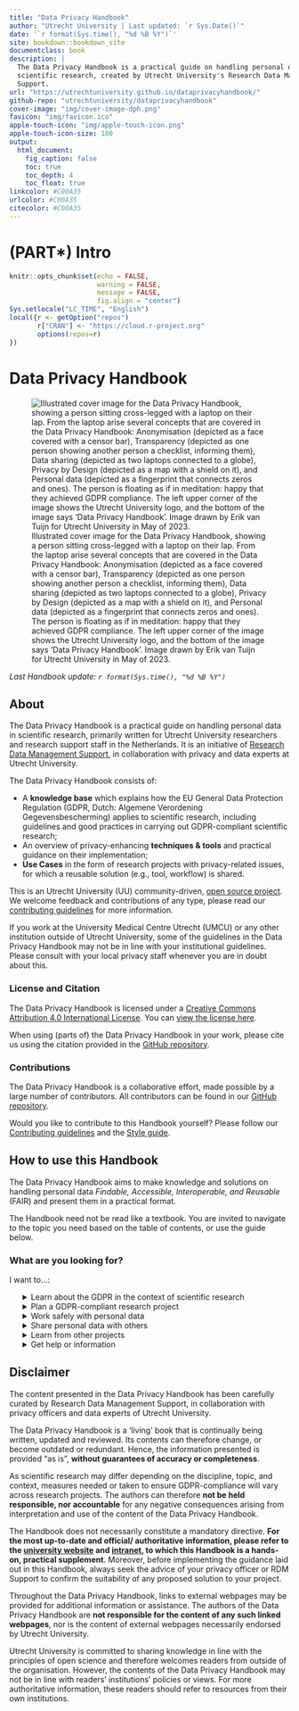--- 
title: "Data Privacy Handbook"
author: "Utrecht University | Last updated: `r Sys.Date()`"
date: '`r format(Sys.time(), "%d %B %Y")`'
site: bookdown::bookdown_site
documentclass: book
description: |
  The Data Privacy Handbook is a practical guide on handling personal data in
  scientific research, created by Utrecht University's Research Data Management 
  Support.
url: "https://utrechtuniversity.github.io/dataprivacyhandbook/"
github-repo: "utrechtuniversity/dataprivacyhandbook"
cover-image: "img/cover-image-dph.png"
favicon: "img/favicon.ico"
apple-touch-icon: "img/apple-touch-icon.png"
apple-touch-icon-size: 180
output:
  html_document:
    fig_caption: false
    toc: true
    toc_depth: 4
    toc_float: true
linkcolor: #C00A35
urlcolor: #C00A35
citecolor: #C00A35
---

# (PART\*) Intro {-} 

```{r setup, include=FALSE}
knitr::opts_chunk$set(echo = FALSE, 
                      warning = FALSE, 
                      message = FALSE,
                      fig.align = "center")
Sys.setlocale("LC_TIME", "English")
local({r <- getOption("repos")
       r["CRAN"] <- "https://cloud.r-project.org" 
       options(repos=r)
})
```

# Data Privacy Handbook

![Illustrated cover image for the Data Privacy Handbook, showing a person sitting cross-legged with a laptop on their lap. From the laptop arise several concepts that are covered in the Data Privacy Handbook: Anonymisation (depicted as a face covered with a censor bar), Transparency (depicted as one person showing another person a checklist, informing them), Data sharing (depicted as two laptops connected to a globe), Privacy by Design (depicted as a map with a shield on it), and Personal data (depicted as a fingerprint that connects zeros and ones). The person is floating as if in meditation: happy that they achieved GDPR compliance. The left upper corner of the image shows the Utrecht University logo, and the bottom of the image says 'Data Privacy Handbook'. Image drawn by Erik van Tuijn for Utrecht University in May of 2023.](img/cover-image-dph.png "Data Privacy Handbook, image licensed under CC-BY-SA 4.0")

*Last Handbook update: `r format(Sys.time(), "%d %B %Y")`*

## About

The Data Privacy Handbook is a practical guide on handling personal data in 
scientific research, primarily written for Utrecht University researchers and 
research support staff in the Netherlands. It is an initiative of 
[Research Data Management Support](https://www.uu.nl/en/research/research-data-management){target="_blank"}, 
in collaboration with privacy and data experts at Utrecht University.

The Data Privacy Handbook consists of:

- A **knowledge base** which explains how the EU General Data Protection 
Regulation (GDPR, Dutch: Algemene Verordening Gegevensbescherming)  applies to 
scientific research, including guidelines and good practices in carrying out 
GDPR-compliant scientific research; 
- An overview of privacy-enhancing **techniques & tools** and practical guidance 
on their implementation;
- **Use Cases** in the form of research projects with privacy-related issues, 
for which a reusable solution (e.g., tool, workflow) is shared. 

:::note
This is an Utrecht University (UU) community-driven, 
[open source project](https://github.com/UtrechtUniversity/dataprivacyhandbook){target="_blank"}.
We welcome feedback and contributions of any type, please read our 
[contributing guidelines](https://github.com/UtrechtUniversity/dataprivacyhandbook/blob/main/CONTRIBUTING.md){target="_blank"}
for more information.
:::

:::warning
If you work at the University Medical Centre Utrecht (UMCU) or any other 
institution outside of Utrecht University, some of the guidelines in the Data
Privacy Handbook may not be in line with your institutional guidelines. Please 
consult with your local privacy staff whenever you are in doubt about this.
:::

### License and Citation

The Data Privacy Handbook is licensed under a 
[Creative Commons Attribution 4.0 International License](https://creativecommons.org/licenses/by/4.0/){target="_blank"}. 
You can [view the license here](https://github.com/UtrechtUniversity/dataprivacyhandbook/blob/main/LICENSE.md){target="_blank}.

When using (parts of) the Data Privacy Handbook in your work, please cite us 
using the citation provided in the [GitHub repository](https://github.com/UtrechtUniversity/dataprivacyhandbook){target="_blank"}.

### Contributions

The Data Privacy Handbook is a collaborative effort, made possible by a large 
number of contributors. All contributors can be found in our 
[GitHub repository](https://github.com/UtrechtUniversity/dataprivacyhandbook/blob/main/contributors.md){target="_blank"}.

Would you like to contribute to this Handbook yourself? Please follow our 
[Contributing  guidelines](https://github.com/UtrechtUniversity/dataprivacyhandbook/blob/main/CONTRIBUTING.md){target="_blank"}
and the [Style guide](https://github.com/UtrechtUniversity/dataprivacyhandbook/blob/main/styleguide.md){target="_blank"}.

## How to use this Handbook

The Data Privacy Handbook aims to make knowledge and solutions on handling personal 
data *Findable, Accessible, Interoperable, and Reusable* (FAIR) and present them in 
a practical format.   

The Handbook need not be read like a textbook. You are invited to navigate to the 
topic you need based on the table of contents, or use the guide below.


### What are you looking for?

I want to...:

<ul style="list-style: none;">
    <li>
        <details>
            <summary>Learn about the GDPR in the context of scientific research</summary>
            <ul>
                <li>[Introduction to the GDPR](#gdpr)</li>
                <li>[Definitions](#glossary)</li>
            </ul>
        </details>
    </li>
    <li>
        <details>
            <summary>Plan a GDPR-compliant research project</summary>
            <ul>
                <li>[Designing your research project](#privacy-by-design)</li>
                <li>[Choosing a legal basis](#legal-basis)</li>
                <li>[Assessing the risks in your project](#risk-assessment), 
                for example using a [privacy scan](#privacy-scan),
                                    [Data Protection Impact Assessment](#dpia), or
                                    [Data classification](#data-classification)</li>
                <li>[Informing participants](#privacy-notices)</li>
                <li>[Obtaining consent](#informed-consent-forms)</li>
                <li>[Collaborating on personal data](#data-sharing-collaboration)</li>
                <li>[Setting up agreements](#agreements)</li>
            </ul>
        </details>
    </li>
    <li>
        <details>
            <summary>Work safely with personal data</summary>
            <ul>
                <li>[Storing personal data](#data-storage)</li>
                <li>[Finding suitable tools and services](#tools-and-services)</li>
                <li>[De-identifying personal data](#pseudonymisation-anonymisation)</li>
                <li>[Securely analysing personal data](#secure-computation)</li>
                <li>[Sharing personal data during research](#data-sharing-collaboration)</li>
                <li>Using other approaches to protect personal data, such as 
                [encryption](#encryption), 
                [statistical approaches to de-identification](#statistical-privacy),
                [synthetic data](#synthetic-data), or
                [data donation](#data-donation)</li>
            </ul>
        </details>
    </li>
    <li>
        <details>
            <summary>Share personal data with others</summary>
            <ul>
                <li>[Sharing data legally](#legal-basis)</li>
                <li>[Sharing personal data during research](#data-sharing-collaboration)</li>
                <li>[De-identifying personal data](#pseudonymisation-anonymisation)</li>
                <li>[Securely analysing personal data](#secure-computation)</li>
                <li>[Using GDPR-compliant tools and services](#tools-and-services)</li>
                <li>[Sharing personal data for reuse](#data-sharing-reuse)</li>
                <li>[Sharing personal data case by case](#agreements)</li>
            </ul>
        </details>
    </li>
    <li>
        <details>
            <summary>Learn from other projects</summary>
            <ul>
                <li>[Minimising personal data in a survey](#pet-survey)</li>
                <li>[Pseudonymising different types of data](#youth-pseudonymisation)</li>
                <li>[Publishing metadata only](#open-science-questionnaire)</li>
                <li>[Reusing education data for research purposes](#reuse-education-data)</li>
            </ul>
        </details>
    </li>
    <li>
        <details>
            <summary>Get help or information</summary>
            <ul>
                <li>[Getting help at Utrecht University](#seeking-help)</li>
                <li>[Definitions](#glossary)</li>
                <li>[References](#references)</li>
            </ul>
        </details>
    </li>
</ul>


## Disclaimer

The content presented in the Data Privacy Handbook has been carefully curated by 
Research Data Management Support, in collaboration with privacy officers and 
data experts of Utrecht University.  

The Data Privacy Handbook is a 'living' book that is continually being written, 
updated and reviewed. Its contents can therefore change, or become outdated or 
redundant. Hence, the information presented is provided "as is", **without 
guarantees of accuracy or completeness**.

As scientific research may differ depending on the discipline, topic, and 
context, measures needed or taken to ensure GDPR-compliance will vary across 
research projects. The authors can therefore **not be held responsible, nor 
accountable** for any negative consequences arising from interpretation and use 
of the content of the Data Privacy Handbook.

The Handbook does not necessarily
constitute a mandatory directive. **For the most up-to-date and official/
authoritative information, please refer to the 
[university website](https://www.uu.nl/en/research/research-data-management){target="_blank"}
and [intranet](https://intranet.uu.nl/en/knowledge-base/privacy-at-uu){target="_blank"}, 
to which this Handbook is a hands-on, practical supplement**. Moreover, before 
implementing the guidance laid out in this Handbook, always seek the advice of 
your privacy officer or RDM Support to confirm the suitability of any proposed 
solution to your project.  

Throughout the Data Privacy Handbook, links to external webpages may be provided 
for additional information or assistance. The authors of the Data Privacy 
Handbook are **not responsible for the content of any such linked webpages**, nor 
is the content of external webpages necessarily endorsed by Utrecht University.  

Utrecht University is committed to sharing knowledge in line with the principles 
of open science and therefore welcomes readers from outside of the organisation. 
However, the contents of the Data Privacy Handbook may not be in line with readers’ 
institutions’ policies or views. For more authoritative information, these 
readers should refer to resources from their own institutions.
